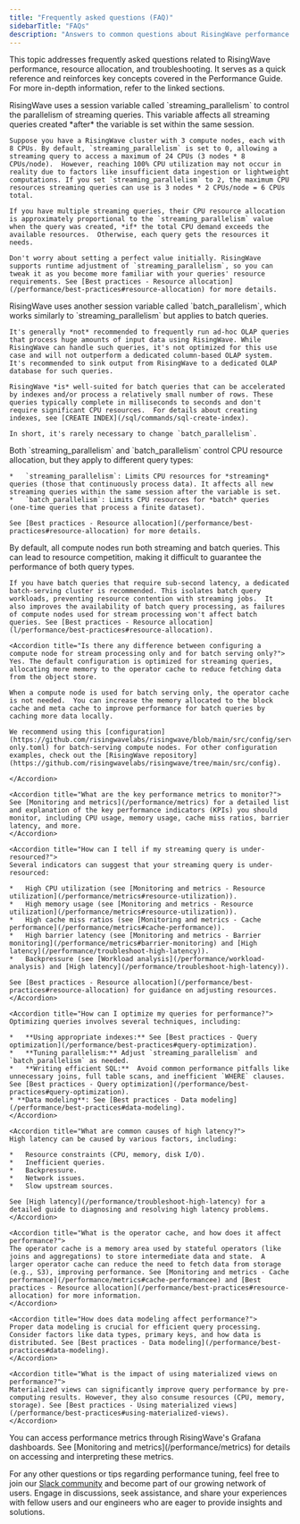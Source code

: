 ```yaml
---
title: "Frequently asked questions (FAQ)"
sidebarTitle: "FAQs"
description: "Answers to common questions about RisingWave performance tuning and troubleshooting."
---
```


This topic addresses frequently asked questions related to RisingWave performance, resource allocation, and troubleshooting. It serves as a quick reference and reinforces key concepts covered in the Performance Guide. For more in-depth information, refer to the linked sections.

<AccordionGroup>
  <Accordion title="How do I adjust the resources allocated to each streaming query?">
    RisingWave uses a session variable called `streaming_parallelism` to control the parallelism of streaming queries. This variable affects all streaming queries created *after* the variable is set within the same session.

    Suppose you have a RisingWave cluster with 3 compute nodes, each with 8 CPUs. By default, `streaming_parallelism` is set to 0, allowing a streaming query to access a maximum of 24 CPUs (3 nodes * 8 CPUs/node).  However, reaching 100% CPU utilization may not occur in reality due to factors like insufficient data ingestion or lightweight computations. If you set `streaming_parallelism` to 2, the maximum CPU resources streaming queries can use is 3 nodes * 2 CPUs/node = 6 CPUs total.

    If you have multiple streaming queries, their CPU resource allocation is approximately proportional to the `streaming_parallelism` value when the query was created, *if* the total CPU demand exceeds the available resources.  Otherwise, each query gets the resources it needs.

    Don't worry about setting a perfect value initially. RisingWave supports runtime adjustment of `streaming_parallelism`, so you can tweak it as you become more familiar with your queries' resource requirements. See [Best practices - Resource allocation](/performance/best-practices#resource-allocation) for more details.
  </Accordion>

  <Accordion title="How do I adjust the resources allocated to each batch query?">
    RisingWave uses another session variable called `batch_parallelism`, which works similarly to `streaming_parallelism` but applies to batch queries.

    It's generally *not* recommended to frequently run ad-hoc OLAP queries that process huge amounts of input data using RisingWave. While RisingWave can handle such queries, it's not optimized for this use case and will not outperform a dedicated column-based OLAP system. It's recommended to sink output from RisingWave to a dedicated OLAP database for such queries.

    RisingWave *is* well-suited for batch queries that can be accelerated by indexes and/or process a relatively small number of rows. These queries typically complete in milliseconds to seconds and don't require significant CPU resources.  For details about creating indexes, see [CREATE INDEX](/sql/commands/sql-create-index).

    In short, it's rarely necessary to change `batch_parallelism`.
  </Accordion>

  <Accordion title="What are the differences between `streaming_parallelism` and `batch_parallelism`?">
    Both `streaming_parallelism` and `batch_parallelism` control CPU resource allocation, but they apply to different query types:

    *   `streaming_parallelism`: Limits CPU resources for *streaming* queries (those that continuously process data). It affects all new streaming queries within the same session after the variable is set.
    *   `batch_parallelism`: Limits CPU resources for *batch* queries (one-time queries that process a finite dataset).

    See [Best practices - Resource allocation](/performance/best-practices#resource-allocation) for more details.
  </Accordion>

  <Accordion title="When should I deploy a dedicated batch-serving cluster?">
    By default, all compute nodes run both streaming and batch queries. This can lead to resource competition, making it difficult to guarantee the performance of both query types.

    If you have batch queries that require sub-second latency, a dedicated batch-serving cluster is recommended. This isolates batch query workloads, preventing resource contention with streaming jobs.  It also improves the availability of batch query processing, as failures of compute nodes used for stream processing won't affect batch queries. See [Best practices - Resource allocation](l/performance/best-practices#resource-allocation).
  </Accordion>

    <Accordion title="Is there any difference between configuring a compute node for stream processing only and for batch serving only?">
    Yes. The default configuration is optimized for streaming queries, allocating more memory to the operator cache to reduce fetching data from the object store.

    When a compute node is used for batch serving only, the operator cache is not needed.  You can increase the memory allocated to the block cache and meta cache to improve performance for batch queries by caching more data locally.

    We recommend using this [configuration](https://github.com/risingwavelabs/risingwave/blob/main/src/config/serving-only.toml) for batch-serving compute nodes. For other configuration examples, check out the [RisingWave repository](https://github.com/risingwavelabs/risingwave/tree/main/src/config).

    </Accordion>

    <Accordion title="What are the key performance metrics to monitor?">
    See [Monitoring and metrics](/performance/metrics) for a detailed list and explanation of the key performance indicators (KPIs) you should monitor, including CPU usage, memory usage, cache miss ratios, barrier latency, and more.
    </Accordion>

    <Accordion title="How can I tell if my streaming query is under-resourced?">
    Several indicators can suggest that your streaming query is under-resourced:

    *   High CPU utilization (see [Monitoring and metrics - Resource utilization](/performance/metrics#resource-utilization)).
    *   High memory usage (see [Monitoring and metrics - Resource utilization](/performance/metrics#resource-utilization)).
    *   High cache miss ratios (see [Monitoring and metrics - Cache performance](/performance/metrics#cache-performance)).
    *   High barrier latency (see [Monitoring and metrics - Barrier monitoring](/performance/metrics#barrier-monitoring) and [High latency](/performance/troubleshoot-high-latency)).
    *   Backpressure (see [Workload analysis](/performance/workload-analysis) and [High latency](/performance/troubleshoot-high-latency)).

    See [Best practices - Resource allocation](/performance/best-practices#resource-allocation) for guidance on adjusting resources.
    </Accordion>

    <Accordion title="How can I optimize my queries for performance?">
    Optimizing queries involves several techniques, including:

    *   **Using appropriate indexes:** See [Best practices - Query optimization](/performance/best-practices#query-optimization).
    *   **Tuning parallelism:** Adjust `streaming_parallelism` and `batch_parallelism` as needed.
    *   **Writing efficient SQL:**  Avoid common performance pitfalls like unnecessary joins, full table scans, and inefficient `WHERE` clauses. See [Best practices - Query optimization](/performance/best-practices#query-optimization).
    * **Data modeling**: See [Best practices - Data modeling](/performance/best-practices#data-modeling).
    </Accordion>

    <Accordion title="What are common causes of high latency?">
    High latency can be caused by various factors, including:

    *   Resource constraints (CPU, memory, disk I/O).
    *   Inefficient queries.
    *   Backpressure.
    *   Network issues.
    *   Slow upstream sources.

    See [High latency](/performance/troubleshoot-high-latency) for a detailed guide to diagnosing and resolving high latency problems.
    </Accordion>

    <Accordion title="What is the operator cache, and how does it affect performance?">
    The operator cache is a memory area used by stateful operators (like joins and aggregations) to store intermediate data and state.  A larger operator cache can reduce the need to fetch data from storage (e.g., S3), improving performance. See [Monitoring and metrics - Cache performance](/performance/metrics#cache-performancee) and [Best practices - Resource allocation](/performance/best-practices#resource-allocation) for more information.
    </Accordion>

    <Accordion title="How does data modeling affect performance?">
    Proper data modeling is crucial for efficient query processing. Consider factors like data types, primary keys, and how data is distributed. See [Best practices - Data modeling](/performance/best-practices#data-modeling).
    </Accordion>

    <Accordion title="What is the impact of using materialized views on performance?">
    Materialized views can significantly improve query performance by pre-computing results. However, they also consume resources (CPU, memory, storage). See [Best practices - Using materialized views](/performance/best-practices#using-materialized-views).
    </Accordion>

<Accordion title="Where can I view the performance metrics?">
You can access performance metrics through RisingWave's Grafana dashboards. See [Monitoring and metrics](/performance/metrics) for details on accessing and interpreting these metrics.
</Accordion>

</AccordionGroup>

For any other questions or tips regarding performance tuning, feel free to join our [Slack community](https://www.risingwave.com/slack) and become part of our growing network of users. Engage in discussions, seek assistance, and share your experiences with fellow users and our engineers who are eager to provide insights and solutions.